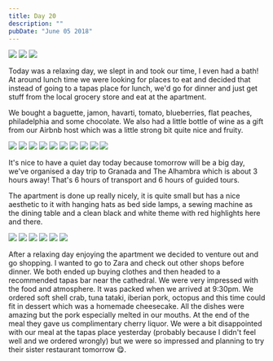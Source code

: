 ```yaml
---
title: Day 20
description: ""
pubDate: "June 05 2018"
---
```



<Grid>
  <Img src="2018-europe/ad15c9d6-a684-42fd-a047-2b0c94dbecae-3de568e38ab609199f4adc0813dc182c9f473139.jpg" />
  <Img src="2018-europe/63024465-321e-4591-aa6c-f34aa8dee0f5-200f578ef4e2ef4cddad72b890dca319bb9ca00f.jpg" />
  <Img src="2018-europe/fc11ffec-4006-4f23-810f-0ef8fa0d154a-1df8e95f95827caf50635951ee93d9deac123fde.jpg" />
</Grid>

Today was a relaxing day, we slept in and took our time, I even had a bath! At around lunch time we were looking for places to eat and decided that instead of going to a tapas place for lunch, we'd go for dinner and just get stuff from the local grocery store and eat at the apartment.

We bought a baguette, jamon, havarti, tomato, blueberries, flat peaches, philadelphia and some chocolate. We also had a little bottle of wine as a gift from our Airbnb host which was a little strong bit quite nice and fruity.

<Grid>
  <Img src="2018-europe/248ba99a-725e-4190-9dbf-3d79d8531154-ed19a0c599f56820cb1fe9f645289e1003e9c5cb.jpg" />
  <Img src="2018-europe/b1eecf69-bb85-49c0-8317-67365feee72a-2aac7ac2ae1289e557d2f89521754066027da55b.jpg" />
  <Img src="2018-europe/019235b3-f886-45ca-bdfd-246da1221327-84ca09006c9bd6995d999a303e3080e393e5b405.jpg" />
  <Img src="2018-europe/afc09368-df16-4f15-a178-fb0d4bad5557-907e6820f556be1850085d1b0e1d3db62fc33477.jpg" />
  <Img src="2018-europe/cb2fddcf-aef9-463d-aec0-a924cedd0dcc-16b0aaf8d7dad7810512b78f61db191fd2ed07bb.jpg" />
  <Img src="2018-europe/55a08448-434e-4ab7-a5b1-ee5d0a1e9174-50ad5e9cc0eb7553722b938f8b350431c2b4e9d9.jpg" />
  <Img src="2018-europe/8c10de09-02c5-4a26-be98-ef335c281f69-f6ed99ef0c21d5b5174b421782f9468e9dec01f9.jpg" />
  <Img src="2018-europe/f7038256-beac-4812-808b-dba531d896d0-30e82edd15c7bc3f5ffc606ca8d82d8240cb9632.jpg" />
  <Img src="2018-europe/9d62bf2d-e8ce-400f-abce-d82d47098f22-55e7bc1f64ea1c40f788f719fff5654eb280db47.jpg" />
  <Img src="2018-europe/1eb3c2d3-5f39-4db6-b1c7-ad08b7223791-7a78cfa191dafed87eae08db9b86bbe74b83537d.jpg" />
</Grid>

It's nice to have a quiet day today because tomorrow will be a big day, we've organised a day trip to Granada and The Alhambra which is about 3 hours away! That's 6 hours of transport and 6 hours of guided tours.

The apartment is done up really nicely, it is quite small but has a nice aesthetic to it with hanging hats as bed side lamps, a sewing machine as the dining table and a clean black and white theme with red highlights here and there.

<Grid>
  <Img src="2018-europe/d8f4cd08-af32-4527-987f-765841ff7a25-a1c182d64caafedac8777717aff8252d03e69502.jpg" />
  <Img src="2018-europe/839d46a5-c1af-41b3-b9a7-4b546a00dd25-7bd32553475d07e0d35e373b02e4498c4ecb5689.jpg" />
  <Img src="2018-europe/f0237766-3fda-40fb-a5c9-5b6d5835fcab-905f8dd2c44edd9a3fc4584358ccab8b01b1798e.jpg" />
  <Img src="2018-europe/2b99fedf-69f5-443f-b975-8ba98a38e31a-5b16cc029ae335f044dd920b4afc791bbafee197.jpg" />
  <Img src="2018-europe/4f498bc8-7026-4d40-a01c-a4fdf26dd272-e922abfd62b9b4210f80d6f9eddb68af4cd6c696.jpg" />
  <Img src="2018-europe/8d7c8387-7bea-4058-909c-3eea0410fa38-18d6e3246655ce4fadebf5067fa903534cafceee.jpg" />
</Grid>

After a relaxing day enjoying the apartment we decided to venture out and go shopping. I wanted to go to Zara and check out other shops before dinner. We both ended up buying clothes and then headed to a recommended tapas bar near the cathedral. We were very impressed with the food and atmosphere. It was packed when we arrived at 9:30pm. We ordered soft shell crab, tuna tataki, iberian pork, octopus and this time could fit in dessert which was a homemade cheesecake. All the dishes were amazing but the pork especially melted in our mouths. At the end of the meal they gave us complimentary cherry liquor. We were a bit disappointed with our meal at the tapas place yesterday (probably because I didn't feel well and we ordered wrongly) but we were so impressed and planning to try their sister restaurant tomorrow 😋.
